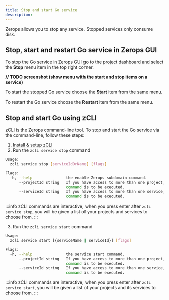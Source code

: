 ```yaml
---
title: Stop and start Go service
description:
---
```


Zerops allows you to stop any service. Stopped services only consume disk.

## Stop, start and restart Go service in Zerops GUI

To stop the Go service in Zerops GUI go to the project dashboard and select the **Stop** menu item in the top right corner.

**// TODO screenshot (show menu with the start and stop items on a service)**

To start the stopped Go service choose the **Start** item from the same menu.

To restart the Go service choose the **Restart** item from the same menu.

## Stop and start Go using zCLI

zCLI is the Zerops command-line tool. To stop and start the Go service via the command-line, follow these steps:

1. [Install & setup zCLI](/references/cli)
2. Run the `zcli service stop` command

```sh
Usage:
  zcli service stop [serviceIdOrName] [flags]

Flags:
  -h, --help               the enable Zerops subdomain command.
      --projectId string   If you have access to more than one project, you must specify the project ID for which the
                           command is to be executed.
      --serviceId string   If you have access to more than one service, you must specify the service ID for which the
                           command is to be executed.
```

:::info
zCLI commands are interactive, when you press enter after `zcli service stop`, you will be given a list of your projects and services to choose from.
:::

3. Run the `zcli service start` command

```sh
Usage:
  zcli service start [{serviceName | serviceId}] [flags]

Flags:
  -h, --help               the service start command.
      --projectId string   If you have access to more than one project, you must specify the project ID for which the
                           command is to be executed.
      --serviceId string   If you have access to more than one service, you must specify the service ID for which the
                           command is to be executed.
```

:::info
zCLI commands are interactive, when you press enter after `zcli service start`, you will be given a list of your projects and its services to choose from.
:::
